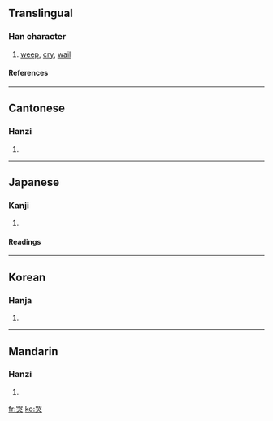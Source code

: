 ==Translingual==
===Han character===
{{Han char|rn=30|rad=口|as=07|sn=10|four=6643<sub>0</sub>|canj=口口戈大 (RRIK)}}
# [[weep]], [[cry]], [[wail]]
====References====
{{Han ref|kx=0190.250|dkj=03658|dj=0410.060|hdz=10629.020|uh=54ED|ud=21741|bh=ADFA|bd=44538}}
----
==Cantonese==
===Hanzi===
{{yue-hanzi|jyut=|y=huk1}}
# {{defn|Cantonese}}
----
==Japanese==
===Kanji===
{{ja-kanji|grade=|rs=口07}}
# {{defn|Japanese}} 
====Readings====
{{ja-readings|on=[[こく]] (koku)|kun=[[なく]] (naku)}}
----
==Korean==
===Hanja===
{{ko-hanja|hangeul=곡|rv=gok|mr=kok}}
# {{defn|Korean}}
----
==Mandarin==
===Hanzi===
{{cmn-hanzi|pin=[[kū]] ([[ku1]])|wg=k'u<sup>1</sup>}}
# {{defn|Mandarin}}

[[fr:哭]]
[[ko:哭]]